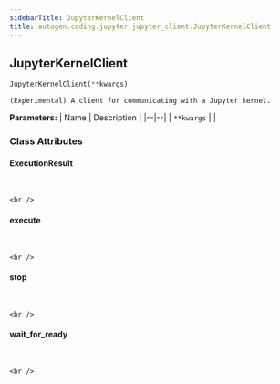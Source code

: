 ```yaml
---
sidebarTitle: JupyterKernelClient
title: autogen.coding.jupyter.jupyter_client.JupyterKernelClient
---
```

<h2 id="autogen.coding.jupyter.jupyter_client.JupyterKernelClient" class="doc doc-heading">
    <code class="doc-symbol doc-symbol-heading doc-symbol-class"></code>
    <span class="doc doc-object-name doc-class-name">JupyterKernelClient</span>
</h2>

```python
JupyterKernelClient(**kwargs)
```

    (Experimental) A client for communicating with a Jupyter kernel.

<b>Parameters:</b>
| Name | Description |
|--|--|
| `**kwargs` |  |

### Class Attributes

<code class="doc-symbol doc-symbol-heading doc-symbol-attribute"></code>
#### ExecutionResult
<br />

    <br />

<code class="doc-symbol doc-symbol-heading doc-symbol-attribute"></code>
#### execute
<br />

    <br />

<code class="doc-symbol doc-symbol-heading doc-symbol-attribute"></code>
#### stop
<br />

    <br />

<code class="doc-symbol doc-symbol-heading doc-symbol-attribute"></code>
#### wait_for_ready
<br />

    <br />